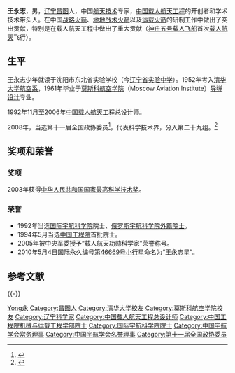 '''王永志'''{{BD|1932年|11月17日|||W王}}，男，[[辽宁省|辽宁]][[昌图县|昌图]]人，中国[[航天技术|航天技术]]专家，[[中国载人航天工程|中国载人航天工程]]的开创者和学术技术带头人。在中国[[導彈|战略火箭]]、[[地對地導彈|地地战术火箭]]以及[[長征系列運載火箭|运载火箭]]的研制工作中做出了突出贡献，特别是在载人航天工程中做出了重大贡献（[[神舟五号|神舟五号]][[载人飞船|载人飞船]]首次[[载人航天|载人航天]]飞行）。

== 生平 ==
王永志少年就读于沈阳市东北省实验学校（今[[辽宁省实验中学|辽宁省实验中学]]）。1952年考入[[清华大学|清华大学]][[航空系|航空系]]，1961年毕业于[[莫斯科航空学院|莫斯科航空学院]]（Moscow Aviation Institute）[[导弹设计|导弹设计]]专业。

1992年11月至2006年[[中国载人航天工程|中国载人航天工程]]总设计师。

2008年，当选第十一届全国政协委员<ref>{{cite news|title=第十一届全国政协委员名单|url=http://www.indaa.com.cn/zt/2009qglh/zxzs/200903/t20090303_127573.html|accessdate=2013-04-09|newspaper=新华社北京1月25日电 中国人民政治协商会议第十一届全国委员会委员名单(共2237人，2008年1月25日政协第十届全国委员会常务委员会第二十次会议通过)|date=2008年1月25日|deadurl=yes|archiveurl=https://web.archive.org/web/20130928014403/http://www.indaa.com.cn/zt/2009qglh/zxzs/200903/t20090303_127573.html|archivedate=2013年9月28日}}</ref>，代表科学技术界，分入第二十九组。<ref>{{cite news|title=全国政协信息-王永志|url=http://www.cppcc.gov.cn/CMS/wylibary/showJcwyxtInfoWylibary.action?tabJcwyxt.guid=11W0009860&wytype=wjwy|accessdate=2013-04-09|newspaper=全国政协委员会|archive-date=2015-05-30|archive-url=https://web.archive.org/web/20150530004539/http://www.cppcc.gov.cn/CMS/wylibary/showJcwyxtInfoWylibary.action?tabJcwyxt.guid=11W0009860&wytype=wjwy|dead-url=no}}</ref>

== 奖项和荣誉 ==
=== 奖项 ===
2003年获得[[中华人民共和国国家最高科学技术奖|中华人民共和国国家最高科学技术奖]]。

=== 荣誉 ===
* 1992年当选[[国际宇航科学院|国际宇航科学院]]院士、[[俄罗斯宇航科学院|俄罗斯宇航科学院]][[外籍院士|外籍院士]]。
* 1994年5月当选[[中国工程院|中国工程院]]首批院士。
* 2005年被中央军委授予“载人航天功勋科学家”荣誉称号。
* 2010年5月4日国际永久编号第[[46669号小行星|46669号小行星]]命名为“王永志星”。

== 参考文献 ==
{{Reflist}}

{{-}}
{{中华人民共和国国家最高科学技术奖获得者}}
{{中国工程院机械与运载工程学部院士}}
{{中国航天}}
{{中国载人航天工程}}
{{Navboxes
| title  = 王永志在[[中国宇航学会|中国宇航学会]]的职务
| list1  =
{{中国宇航学会第二届理事会}}
{{中国宇航学会第三届理事会}}
{{中国宇航学会第四届理事会}}
}}

{{Authority control}}

{{DEFAULTSORT:Wang王}}
[[Category:王姓|Yong永]]
[[Category:昌图人|Category:昌图人]]
[[Category:清华大学校友|Category:清华大学校友]]
[[Category:莫斯科航空学院校友|Category:莫斯科航空学院校友]]
[[Category:辽宁科学家|Category:辽宁科学家]]
[[Category:中国载人航天工程总设计师|Category:中国载人航天工程总设计师]]
[[Category:中国工程院机械与运载工程学部院士|Category:中国工程院机械与运载工程学部院士]]
[[Category:国际宇航科学院院士|Category:国际宇航科学院院士]]
[[Category:中国宇航学会常务理事|Category:中国宇航学会常务理事]]
[[Category:中国宇航学会名誉理事|Category:中国宇航学会名誉理事]]
[[Category:第十一届全国政协委员|Category:第十一届全国政协委员]]